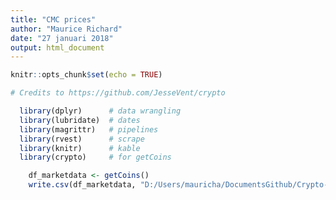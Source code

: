 ```yaml
---
title: "CMC prices"
author: "Maurice Richard"
date: "27 januari 2018"
output: html_document
---
```


```r
knitr::opts_chunk$set(echo = TRUE)
```


```r
# Credits to https://github.com/JesseVent/crypto

  library(dplyr)      # data wrangling
  library(lubridate)  # dates
  library(magrittr)   # pipelines
  library(rvest)      # scrape
  library(knitr)      # kable
  library(crypto)     # for getCoins 

```


```r

    df_marketdata <- getCoins()
    write.csv(df_marketdata, "D:/Users/mauricha/DocumentsGithub/Crypto-Markets.csv", row.names = FALSE)

```